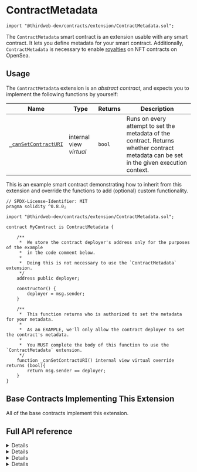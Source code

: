 
# ContractMetadata

```solidity
import "@thirdweb-dev/contracts/extension/ContractMetadata.sol";
```

The `ContractMetadata` smart contract is an extension usable with any smart contract. It lets you define metadata for your smart contract. Additionally, `ContractMetadata` is necessary to enable [royalties](/contracts/build/extensions/general/Royalty) on NFT contracts on OpenSea.

<GithubButtonLink href="https://github.com/thirdweb-dev/contracts/blob/main/contracts/extension/ContractMetadata.sol" />

## Usage

The `ContractMetadata` extension is an _abstract contract_, and expects you to implement the following functions by yourself:

| Name                                                                                            | Type                    | Returns | Description                                                                                                                             |
| ----------------------------------------------------------------------------------------------- | ----------------------- | ------- | --------------------------------------------------------------------------------------------------------------------------------------- |
| [`_canSetContractURI`](/contracts/build/extensions/general/ContractMetadata#_cansetcontracturi) | internal view _virtual_ | `bool`  | Runs on every attempt to set the metadata of the contract. Returns whether contract metadata can be set in the given execution context. |

This is an example smart contract demonstrating how to inherit from this extension and override the functions to add (optional) custom functionality.

```solidity
// SPDX-License-Identifier: MIT
pragma solidity ^0.8.0;

import "@thirdweb-dev/contracts/extension/ContractMetadata.sol";

contract MyContract is ContractMetadata {

    /**
     *  We store the contract deployer's address only for the purposes of the example
     *  in the code comment below.
     *
     *  Doing this is not necessary to use the `ContractMetadata` extension.
     */
    address public deployer;

    constructor() {
        deployer = msg.sender;
    }

    /**
     *  This function returns who is authorized to set the metadata for your metadata.
     *
     *  As an EXAMPLE, we'll only allow the contract deployer to set the contract's metadata.
     *
     *  You MUST complete the body of this function to use the `ContractMetadata` extension.
     */
    function _canSetContractURI() internal view virtual override returns (bool){
        return msg.sender == deployer;
    }
}
```

## Base Contracts Implementing This Extension

All of the base contracts implement this extension.

## Full API reference

<Details summary="contractURI">
<div>

```solidity
function contractURI() external view returns (string memory);
```

- Returns the URI for the metadata associated with the smart contract. Generally, an IPFS URI.
- Set this value using the `setContractURI` function.

</div>
</Details>

<Details summary="setContractURI">
<div>

```solidity
function setContractURI(string calldata _uri) external;
```

- Sets the metadata of the smart contract. This value can be read from the `contractURI` function.
- Parameter `_uri`: The URI of the metadata to associate with the contract.
- The `_canSetContractURI` function is run on every call to this function. If the return value of `_canSetContractURI` is `false`, the `setContractURI` call will revert.

</div>
</Details>

<Details summary="_setupContractURI">
<div>

```solidity
function _setupContractURI(string memory _uri) internal;
```

- Sets the metadata of the smart contract. This value can be read from the `contractURI` function.
- Parameter `_uri`: The URI of the metadata to associate with the contract.
- The `_canSetContractURI` function is _not_ run on a call to this function.

</div>
</Details>

<Details summary="_canSetContractURI">
<div>

```solidity
function _canSetContractURI() internal view virtual returns (bool);
```

- Runs on every `setContractURI` function call.
- Returns whether contract metadata can be set in the given execution context.
- For example, this function can check whether the wallet calling `setContractURI` is the contract owner, and enforce that only the owner should be able to successfully call `setContractURI`.

</div>
</Details>
